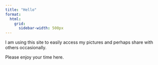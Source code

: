 ```yaml
---
title: "Hello"
format:
  html:
    grid:
      sidebar-width: 500px
---
```


I am using this site to easily access my pictures and perhaps share with others occasionally.

Please enjoy your time here.

